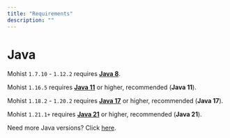 ```yaml
---
title: "Requirements"
description: ""
---
```


# Java

Mohist `1.7.10` - `1.12.2` requires **[Java 8](https://adoptium.net/?variant=openjdk8&jvmVariant=hotspot)**.

Mohist `1.16.5` requires **[Java 11](https://adoptium.net/?variant=openjdk11&jvmVariant=hotspot)** or higher, recommended (**Java 11**).

Mohist `1.18.2` - `1.20.2` requires **[Java 17](https://adoptium.net/?variant=openjdk17&jvmVariant=hotspot)** or higher, recommended (**Java 17**).

Mohist `1.21.1+` requires **[Java 21](https://adoptium.net/?variant=openjdk21&jvmVariant=hotspot)** or higher, recommended (**Java 21**).

Need more Java versions? Click [here](https://adoptium.net/).